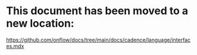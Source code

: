 # This document has been moved to a new location:

https://github.com/onflow/docs/tree/main/docs/cadence/language/interfaces.mdx
